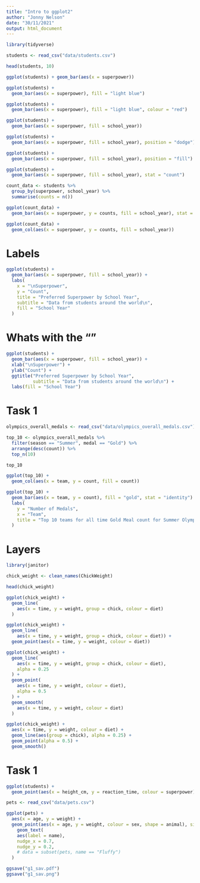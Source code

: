 ```yaml
---
title: "Intro to ggplot2"
author: "Jonny Nelson"
date: "30/11/2021"
output: html_document
---
```


```r
library(tidyverse)

students <- read_csv("data/students.csv")

head(students, 10)
```

```r
ggplot(students) + geom_bar(aes(x = superpower))
```
```r
ggplot(students) +
  geom_bar(aes(x = superpower), fill = "light blue")
```

```r
ggplot(students) +
  geom_bar(aes(x = superpower), fill = "light blue", colour = "red")
```

```r
ggplot(students) +
  geom_bar(aes(x = superpower, fill = school_year))
```

```r
ggplot(students) +
  geom_bar(aes(x = superpower, fill = school_year), position = "dodge")
```
```r
ggplot(students) +
  geom_bar(aes(x = superpower, fill = school_year), position = "fill")
```

```r
ggplot(students) +
  geom_bar(aes(x = superpower, fill = school_year), stat = "count")
```

```r
count_data <- students %>% 
  group_by(superpower, school_year) %>% 
  summarise(counts = n())

ggplot(count_data) +
  geom_bar(aes(x = superpower, y = counts, fill = school_year), stat = "identity")
```

```r
ggplot(count_data) +
  geom_col(aes(x = superpower, y = counts, fill = school_year))
```

# Labels

```r
ggplot(students) +
  geom_bar(aes(x = superpower, fill = school_year)) +
  labs(
    x = "\nSuperpower",
    y = "Count",
    title = "Preferred Superpower by School Year",
    subtitle = "Data from students around the world\n",
    fill = "School Year"
  ) 
```

# Whats with the "\nSuperpower"

```r
ggplot(students) +
  geom_bar(aes(x = superpower, fill = school_year)) +
  xlab("\nSuperpower") +
  ylab("Count") +
  ggtitle("Preferred Superpower by School Year",
          subtitle = "Data from students around the world\n") +
  labs(fill = "School Year") 
```

# Task 1

```r
olympics_overall_medals <- read_csv("data/olympics_overall_medals.csv")

top_10 <- olympics_overall_medals %>%
  filter(season == "Summer", medal == "Gold") %>%
  arrange(desc(count)) %>%
  top_n(10)

top_10

ggplot(top_10) +
  geom_col(aes(x = team, y = count, fill = count))
```

```r
ggplot(top_10) +
  geom_bar(aes(x = team, y = count), fill = "gold", stat = "identity") +
  labs(
    y = "Number of Medals",
    x = "Team",
    title = "Top 10 teams for all time Gold Meal count for Summer Olympics"
  )
```

# Layers

```r
library(janitor)

chick_weight <- clean_names(ChickWeight)

head(chick_weight)
```

```r
ggplot(chick_weight) +
  geom_line(
    aes(x = time, y = weight, group = chick, colour = diet)
  )
```

```r
ggplot(chick_weight) +
  geom_line(
    aes(x = time, y = weight, group = chick, colour = diet)) +
  geom_point(aes(x = time, y = weight, colour = diet))
```

```r
ggplot(chick_weight) +
  geom_line(
    aes(x = time, y = weight, group = chick, colour = diet),
    alpha = 0.25
  ) +
  geom_point(
    aes(x = time, y = weight, colour = diet),
    alpha = 0.5
  ) +
  geom_smooth(
    aes(x = time, y = weight, colour = diet)
  )
```

```r
ggplot(chick_weight) + 
  aes(x = time, y = weight, colour = diet) +
  geom_line(aes(group = chick), alpha = 0.25) +
  geom_point(alpha = 0.5) +
  geom_smooth()
```
# Task 1

```r
ggplot(students) +
  geom_point(aes(x = height_cm, y = reaction_time, colour = superpower))
```

```r
pets <- read_csv("data/pets.csv")
```

```r
ggplot(pets) +
  aes(x = age, y = weight) +
  geom_point(aes(x = age, y = weight, colour = sex, shape = animal), size = 5) +
    geom_text(
    aes(label = name),
    nudge_x = 0.7,
    nudge_y = 0.2,
    # data = subset(pets, name == "Fluffy")
  )
```

```r
ggsave("g1_sav.pdf")    
ggsave("g1_sav.png") 
```

